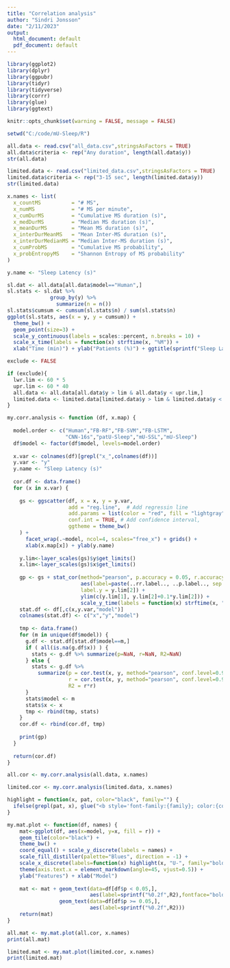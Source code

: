 ```yaml
---
title: "Correlation analysis"
author: "Sindri Jonsson"
date: "2/11/2023"
output:
  html_document: default
  pdf_document: default
---
```


```r
library(ggplot2)
library(dplyr)
library(ggpubr)
library(tidyr)
library(tidyverse)
library(corrr)
library(glue)
library(ggtext)
```

```r
knitr::opts_chunk$set(warning = FALSE, message = FALSE) 
```

```r
setwd("C:/code/mU-Sleep/R")

all.data <- read.csv("all_data.csv",stringsAsFactors = TRUE)
all.data$criteria <- rep("Any duration", length(all.data$y))
str(all.data)

limited.data <- read.csv("limited_data.csv",stringsAsFactors = TRUE)
limited.data$criteria <- rep("3-15 sec", length(limited.data$y))
str(limited.data)
```

```r

x.names <- list(
  x_countMS          = "# MS",
  x_numMS            = "# MS per minute",
  x_cumDurMS         = "Cumulative MS duration (s)",
  x_medDurMS         = "Median MS duration (s)",
  x_meanDurMS        = "Mean MS duration (s)",
  x_interDurMeanMS   = "Mean Inter-MS duration (s)",
  x_interDurMedianMS = "Median Inter-MS duration (s)",
  x_cumProbMS        = "Cumulative MS probability",
  x_probEntropyMS    = "Shannon Entropy of MS probability"
)

y.name <- "Sleep Latency (s)"
```

```r
sl.dat <- all.data[all.data$model=="Human",]
sl.stats <- sl.dat %>%
              group_by(y) %>%
                summarize(n = n())
sl.stats$cumsum <- cumsum(sl.stats$n) / sum(sl.stats$n)
ggplot(sl.stats, aes(x = y, y = cumsum)) +
  theme_bw() + 
  geom_point(size=3) +
  scale_y_continuous(labels = scales::percent, n.breaks = 10) +
  scale_x_time(labels = function(x) strftime(x, "%M")) +
  xlab("Time (min)") + ylab("Patients (%)") + ggtitle(sprintf("Sleep Latency (n=%i)",sum(sl.stats$n)))

```
```r
exclude <- FALSE

if (exclude){
  lwr.lim <- 60 * 5
  upr.lim <- 60 * 40
  all.data <- all.data[all.data$y > lim & all.data$y < upr.lim,]
  limited.data <- limited.data[limited.data$y > lim & limited.data$y < upr.lim,]
}

```



```r
my.corr.analysis <- function (df, x.map) {
  
  model.order <- c("Human","FB-RF","FB-SVM","FB-LSTM",
                   "CNN-16s","patU-Sleep","mU-SSL","mU-Sleep")
  df$model <- factor(df$model, levels=model.order) 
  
  x.var <- colnames(df)[grepl("x_",colnames(df))]
  y.var <- "y"
  y.name <- "Sleep Latency (s)"
  
  cor.df <- data.frame()
  for (x in x.var) {
    
    gs <- ggscatter(df, x = x, y = y.var,
                    add = "reg.line",  # Add regressin line
                    add.params = list(color = "red", fill = "lightgray"), # Customize reg. line
                    conf.int = TRUE, # Add confidence interval,
                    ggtheme = theme_bw()
    ) +
      facet_wrap(.~model, ncol=4, scales="free_x") + grids() +
      xlab(x.map[x]) + ylab(y.name) 
    
    y.lim<-layer_scales(gs)$y$get_limits()
    x.lim<-layer_scales(gs)$x$get_limits()
    
    gp <- gs + stat_cor(method="pearson", p.accuracy = 0.05, r.accuracy=0.01,
                        aes(label=paste(..rr.label.., ..p.label.., sep = "~`,`~")),
                        label.y = y.lim[2]) +
                        ylim(c(y.lim[1], y.lim[2]+0.1*y.lim[2])) +
                        scale_y_time(labels = function(x) strftime(x, "%M"))
    stat.df <- df[,c(x,y.var,"model")]
    colnames(stat.df) <- c("x","y","model")
    
    tmp <- data.frame()
    for (m in unique(df$model)) {
      g.df <- stat.df[stat.df$model==m,]
      if ( all(is.na(g.df$x)) ) {
        stats <- g.df %>% summarize(p=NaN, r=NaN, R2=NaN)
      } else {
        stats <- g.df %>% 
          summarize(p = cor.test(x, y, method="pearson", conf.level=0.95)$p.value,
                    r = cor.test(x, y, method="pearson", conf.level=0.95)$estimate,
                    R2 = r*r)
      }
      stats$model <- m
      stats$x <- x
      tmp <- rbind(tmp, stats)
    }
    cor.df <- rbind(cor.df, tmp)
    
    print(gp)   
  }
  
  return(cor.df)
}
```



```r
all.cor <- my.corr.analysis(all.data, x.names)

```


```r
limited.cor <- my.corr.analysis(limited.data, x.names)
```

```r

highlight = function(x, pat, color="black", family="") {
  ifelse(grepl(pat, x), glue("<b style='font-family:{family}; color:{color}'>{x}</b>"), x)
}

my.mat.plot <- function(df, names) {
    mat<-ggplot(df, aes(x=model, y=x, fill = r)) +
    geom_tile(color="black") +
    theme_bw() +
    coord_equal() + scale_y_discrete(labels = names) +
    scale_fill_distiller(palette="Blues", direction = -1) +
    scale_x_discrete(labels=function(x) highlight(x, "U-", family="bold")) +
    theme(axis.text.x = element_markdown(angle=45, vjust=0.5)) +
    ylab("Features") + xlab("Model")
  
    mat <- mat + geom_text(data=df[df$p < 0.05,], 
                           aes(label=sprintf("%0.2f",R2),fontface="bold")) +
                 geom_text(data=df[df$p >= 0.05,], 
                           aes(label=sprintf("%0.2f",R2)))
    return(mat)
}

all.mat <- my.mat.plot(all.cor, x.names)
print(all.mat)
```
```r
limited.mat <- my.mat.plot(limited.cor, x.names)
print(limited.mat)
```



